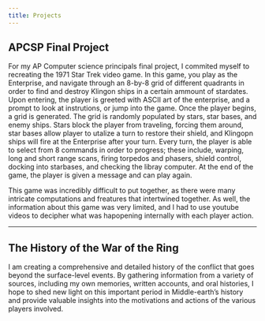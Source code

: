 ```yaml
---
title: Projects
---
```


## APCSP Final Project

For my AP Computer science principals final project, I commited myself to recreating the 1971 Star Trek video game. 
In this game, you play as the Enterprise, and navigate through an 8-by-8 grid of different quadrants in order to find and destroy Klingon ships in a certain ammount of stardates. 
Upon entering, the player is greeted with ASCII art of the enterprise, and a prompt to look at instrutions, or jump into the game. Once the player begins, a grid is generated.
The grid is randomly populated by stars, star bases, and enemy ships. Stars block the player from traveling, forcing them around, star bases allow player to utalize a turn to restore their shield, and Klingopn ships will fire at the Enterprise after your turn. 
Every turn, the player is able to select from 8 commands in order to progress; these include, warping, long and short range scans, firing torpedos and phasers, shield control, docking into starbases, and checking the libray computer.
At the end of the game, the player is given a message and can play again. 

This game was incredibly difficult to put together, as there were many intricate computations and freatures that intertwined together. As well, the information about this game was very limited, and I had to use youtube videos to decipher what was hapopening internally with each player action.


----

## The History of the War of the Ring



I am creating a comprehensive and detailed history of the conflict that goes beyond the surface-level events. By gathering information from a variety of sources, including my own memories, written accounts, and oral histories, I hope to shed new light on this important period in Middle-earth's history and provide valuable insights into the motivations and actions of the various players involved.


